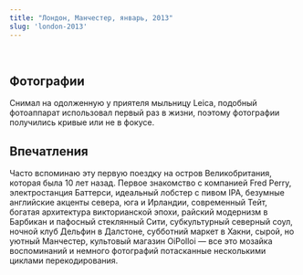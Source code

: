 ```yaml
---
title: "Лондон, Манчестер, январь, 2013"
slug: 'london-2013'
---
```



<SlideShow images='notes/london-2013'/>

<br/>

## Фотографии
Снимал на одолженную у приятеля мыльницу Leica, подобный фотоаппарат использовал первый раз в жизни, поэтому фотографии получились кривые или не в фокусе. 

## Впечатления
Часто вспоминаю эту первую поездку на остров Великобритания, которая была 10 лет назад. Первое знакомство с компанией Fred Perry, электростанция Баттерси, идеальный лобстер с пивом IPA, безумные английские акценты севера, юга и Ирландии, современный Тейт, богатая архитектура викторианской эпохи, райский модернизм в Барбикан и пафосный стеклянный Сити, субкультурный северный соул, ночной клуб Дельфин в Далстоне, субботний маркет в Хакни, сырой, но уютный Манчестер, культовый магазин OiPolloi  — все это мозайка воспоминаний и немного фотографий потасканные несколькими циклами перекодирования. 
